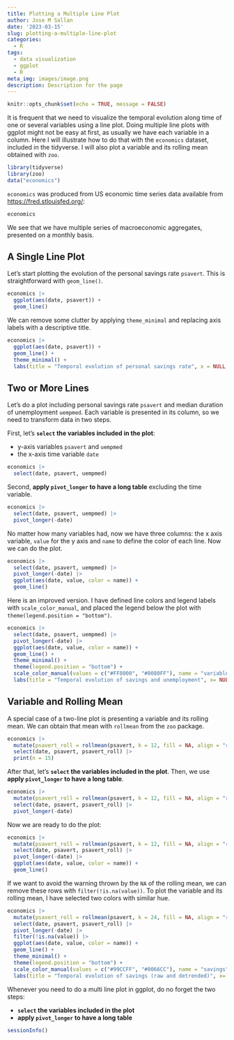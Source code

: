 ```yaml
---
title: Plotting a Multiple Line Plot
author: Jose M Sallan
date: '2023-03-15'
slug: plotting-a-multiple-line-plot
categories:
  - R
tags:
  - data visualization
  - ggplot
  - R
meta_img: images/image.png
description: Description for the page
---
```


```r
knitr::opts_chunk$set(echo = TRUE, message = FALSE)
```

It is frequent that we need to visualize the temporal evolution along time of one or several variables using a line plot. Doing multiple line plots with ggplot might not be easy at first, as usually we have each variable in a column. Here I will illustrate how to do that with the `economics` dataset, included in the tidyverse. I will also plot a variable and its rolling mean obtained with `zoo`.

```r
library(tidyverse)
library(zoo)
data("economics")
```

`economics` was produced from US economic time series data available from <https://fred.stlouisfed.org/>:

```r
economics
```

We see that we have multiple series of macroeconomic aggregates, presented on a monthly basis.

## A Single Line Plot

Let's start plotting the evolution of the personal savings rate `psavert`. This is straightforward with `geom_line()`.

```r
economics |>
  ggplot(aes(date, psavert)) +
  geom_line()
```

We can remove some clutter by applying `theme_minimal` and replacing axis labels with a descriptive title.

```r
economics |>
  ggplot(aes(date, psavert)) +
  geom_line() +
  theme_minimal() +
  labs(title = "Temporal evolution of personal savings rate", x = NULL, y = NULL)
```

## Two or More Lines

Let's do a plot including personal savings rate `psavert` and median duration of unemployment `uempmed`. Each variable is presented in its column, so we need to transform data in two steps.

First, let's **`select` the variables included in the plot**:

* y-axis variables `psavert` and `uempmed` 
* the x-axis time variable `date`

```r
economics |>
  select(date, psavert, uempmed)
```

Second, **apply `pivot_longer` to have a long table** excluding the time variable.

```r
economics |>
  select(date, psavert, uempmed) |>
  pivot_longer(-date)
```

No matter how many variables had, now we have three columns: the x axis variable, `value` for the y axis and `name` to define the color of each line. Now we can do the plot.

```r
economics |>
  select(date, psavert, uempmed) |>
  pivot_longer(-date) |>
  ggplot(aes(date, value, color = name)) +
  geom_line()
```

Here is an improved version. I have defined line colors and legend labels with `scale_color_manual`, and placed the legend below the plot with `theme(legend.position = "bottom")`.

```r
economics |>
  select(date, psavert, uempmed) |>
  pivot_longer(-date) |>
  ggplot(aes(date, value, color = name)) +
  geom_line() +
  theme_minimal() +
  theme(legend.position = "bottom") +
  scale_color_manual(values = c("#FF8000", "#0080FF"), name = "variable", labels = c("savings", "unemployment")) +
  labs(title = "Temporal evolution of savings and unemployment", x= NULL ,y = NULL)
```

## Variable and Rolling Mean

A special case of a two-line plot is presenting a variable and its rolling mean. We can obtain that mean with `rollmean` from the `zoo` package.

```r
economics |>
  mutate(psavert_roll = rollmean(psavert, k = 12, fill = NA, align = "right")) |>
  select(date, psavert, psavert_roll) |>
  print(n = 15)
```

After that, let's **`select` the variables included in the plot**. Then, we use **apply `pivot_longer` to have a long table**.

```r
economics |>
  mutate(psavert_roll = rollmean(psavert, k = 12, fill = NA, align = "right")) |>
  select(date, psavert, psavert_roll) |>
  pivot_longer(-date) 
```

Now we are ready to do the plot:

```r
economics |>
  mutate(psavert_roll = rollmean(psavert, k = 12, fill = NA, align = "right")) |>
  select(date, psavert, psavert_roll) |>
  pivot_longer(-date) |>
  ggplot(aes(date, value, color = name)) +
  geom_line()
```

If we want to avoid the warning thrown by the `NA` of the rolling mean, we can remove these rows with `filter(!is.na(value))`. To plot the variable and its rolling mean, I have selected two colors with similar hue.

```r
economics |>
  mutate(psavert_roll = rollmean(psavert, k = 24, fill = NA, align = "right")) |>
  select(date, psavert, psavert_roll) |>
  pivot_longer(-date) |>
  filter(!is.na(value)) |>
  ggplot(aes(date, value, color = name)) +
  geom_line() +
  theme_minimal() +
  theme(legend.position = "bottom") +
  scale_color_manual(values = c("#99CCFF", "#0066CC"), name = "savings", labels = c("raw", "detrended")) +
  labs(title = "Temporal evolution of savings (raw and detrended)", x= NULL ,y = NULL)
```

Whenever you need to do a multi line plot in ggplot, do no forget the two steps:

* **`select` the variables included in the plot**
* **apply `pivot_longer` to have a long table**

```r
sessionInfo()
```

